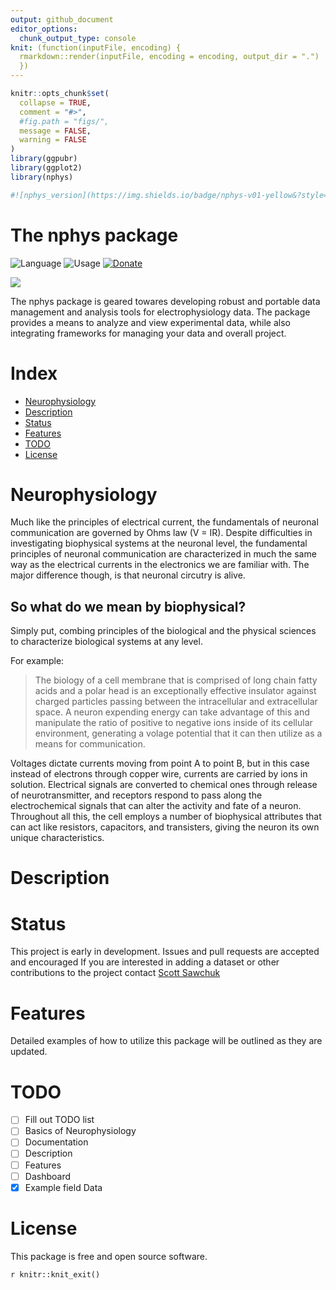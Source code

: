 ```yaml
---
output: github_document
editor_options: 
  chunk_output_type: console
knit: (function(inputFile, encoding) {
  rmarkdown::render(inputFile, encoding = encoding, output_dir = ".")
  })
---
```


<!-- README.md is generated from README.Rmd. Please edit that file -->

```r
knitr::opts_chunk$set(
  collapse = TRUE,
  comment = "#>",
  #fig.path = "figs/",
  message = FALSE,
  warning = FALSE
)
library(ggpubr)
library(ggplot2)
library(nphys)

#![nphys_version](https://img.shields.io/badge/nphys-v01-yellow&?style=plastic&logo=R)


```


# The nphys package 


![Language](https://img.shields.io/badge/Language-R-blue?style=plastic&logo=R)
![Usage](https://img.shields.io/badge/Usage-neurophysiology-green?style=plastic&logo=R)
[![Donate](https://img.shields.io/badge/-Donate-yellow?style=plastic&logo=paypal)](https://paypal.me/sdsawchuk)


![](ap.png)



The nphys package is geared towares developing robust and portable data management and analysis tools for electrophysiology data.
The package provides a means to analyze and view experimental data, while also integrating frameworks for managing your data and overall project.

# Index

* [Neurophysiology](#Neurophysiology)
* [Description](#Description)
* [Status](#Status)
* [Features](#Features)
* [TODO](#todo) 
* [License](#license)



# Neurophysiology

Much like the principles of electrical current, the fundamentals of neuronal communication are governed by Ohms law (V = IR). Despite  difficulties in investigating biophysical systems at the neuronal level, the fundamental principles of neuronal communication are characterized in much the same way as the electrical currents in the electronics we are familiar with. The major difference though, is that neuronal circutry is alive. 


## So what do we mean by biophysical?

Simply put, combing principles of the biological and the physical sciences to characterize biological systems at any level. 

For example:

> The biology of a cell membrane that is comprised of long chain fatty acids and a polar head is an exceptionally effective insulator against charged particles passing between the intracellular and extracellular space. A neuron expending energy can take advantage of this and manipulate the ratio of positive to negative ions inside of its cellular environment, generating a volage potential that it can then utilize as a means for communication. 

Voltages dictate currents moving from point A to point B, but in this case instead of electrons through copper wire, currents are carried by ions in solution. Electrical signals are converted to chemical ones through release of neurotransmitter, and receptors respond to pass along the electrochemical signals that can alter the activity and fate of a neuron. Throughout all this, the cell employs a number of biophysical attributes that can act like resistors, capacitors, and transisters, giving the neuron its own unique characteristics.

# Description


# Status

This project is early in development. Issues and pull requests are accepted and encouraged
If you are interested in adding a dataset or other contributions to the project contact [Scott Sawchuk](mailto:scott@nrsccollective.com) 

# Features

Detailed examples of how to utilize this package will be outlined as they are updated. 

# TODO

- [ ] Fill out TODO list
- [ ] Basics of Neurophysiology
- [ ] Documentation
- [ ] Description
- [ ] Features
- [ ] Dashboard
- [x] Example field Data

 

# License

This package is free and open source software.

`r knitr::knit_exit()`

<!---
either through wire or solution. The signal this current carries can be modulated by passing it accross certain type resistance

## Usage
Neurophysiology experiments generally require collectiing many individual data files and keeping track of a large number of methodology variables. Infact, often times methodology variables will go over look during analysis, simply because  and and it can be difficult to  

Performing neurophysiology experiments almost always requires paying close attention to the response while also retaining relevant information for later analysis. Knowing what is relevant comes through practice, and the hands on nature of neurophysiology makes it is easy to potentially loose track of or misrepresent important information.

While many commercial software packages support options for viewing and analyzing evoked responses (i.e.pClamp, Patchmaster), there is often little focus on creating complete project constructs that allow for cross platform development of a0 project, including documentation, data organization, and eventually compiling the work into a single presentable document. 

Running an experiment with the help of R enables us to ensure that consistency is maintained throughout all avenues of the experimental procedure, and that we can easily look back on our data and find new ways to apply the same methods of analysis to each new piece of collected data.
It also allows us to easily re-examine our entire dataset without going back to each individual abf or dat file, by compiling all of the relevant information into one place. 


This package is optimized towards maintaining an organized project data, so you can access and present it on a moments notice during a discussion, similar to how you may show off pictures of your kids at the backyard bbq.  
We want to be able to able to interact with the data, and effeciently incorporate updated analysis into our ongoing project. The goal is to have easily reproducible access to analyzing our complete dataset, while simplifying updating the entire project.  
Too often I see students set their cursors, measure the slope, copy the output into excel, then never look at that data again. 


### The first step: using the nphys package to build a project directory.

Typical project builds are templates for certain types of projects being run, and contents will vary based upon the needs of the project, but the basic components remain the same. We are going to begin by building the project `EXA` (for example) by simply calling the built in function `nphys::build_proj("EXA")`

Projects and project directories are labeled `proj` followed by (generally 3) letter identifiers that are short and easy to reference. `e.g. projEXA`. It is optimal to maintain project directories immediately downstream from where your tilde is assigned `e.g. "~/projEXA`. To find out what directory your tilde is assigned to type `setwd("~")` in your console, followed by `getwd()`. Reassigning your working directory to your project directory will then be as simple as executing `setwd("~/projEXA")`

> Heads up! This will change your working directory and if you do not change it back, you may encounter errors when trying to work within the project. 



%helping to manage large data sets in a way that presents comprehensive summaries that can be rapidly updated and observed from many different angles.


This package is currently geared towards field long-term depression (LTD) experiments and whole-cell patch-clamp experiments, but will continue to be updated as more example datasets and methodologies become available.



Using the nphys packages while running an experiment is simple   

--->


